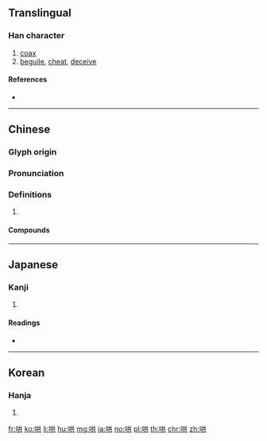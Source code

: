 {{also|閧|鬨}}
==Translingual==

===Han character===
{{Han char|rn=30|rad=口|as=06|sn=9|four=64081|canj=RTC|ids=⿰口共}}

# [[coax]]
# [[beguile]], [[cheat]], [[deceive]]

====References====
* {{Han ref|kx=0188.200|dkj=03588|dj=0408.070|hdz=10612.030|uh=54C4|ud=21700|bh=ABA1|bd=43937}}

----

==Chinese==
{{zh-forms}}

===Glyph origin===
{{Han etym}}

===Pronunciation===
{{zh-pron
|m=hōng,hǒng
|c=hung6,hung3,hung1
|h=pfs=
|md=
|mn=háⁿ/háng/háng/hōng
|w=
|mc=y
|oc=y
|cat=
}}

===Definitions===
{{zh-hanzi}}

# {{rfdef|lang=zh}}

====Compounds====
{{zh-der|一哄而上|一哄而散|一哄而起|一哄而集|串哄|亂哄哄|侵哄|和哄|哄人|哄傳|哄傳一時|哄動|哄哄翕翕|哄嚇騙詐|哄堂|哄堂大笑|哄弄|哄抬|哄抬物價|哄搶|哄然|哄賺|哄騙|啜哄|喧哄|打和哄|打哄|撮科打哄|攛哄|攛哄鳥亂|熱鬧哄哄|瞞哄|稀里打哄|胡廝哄|花哄|蒙哄|詐哄|誆哄|調哄|賺哄|趁哄|趁哄打劫|鬧哄哄}}

----

==Japanese==

===Kanji===
{{ja-kanji|grade=|rs=口06}}

# {{defn|lang=ja|sort=口06}}

====Readings====
* {{ja-readings|on=[[こう]] (kō)|kun=[[こえ]] (koe), [[たぶらかす]] (taburakasu)}}

----

==Korean==

===Hanja===
{{ko-hanja|hangeul=홍|rv=hong|mr=hong}}

# {{defn|lang=ko|sort=口06}}

[[fr:哄]]
[[ko:哄]]
[[li:哄]]
[[hu:哄]]
[[mg:哄]]
[[ja:哄]]
[[no:哄]]
[[pl:哄]]
[[th:哄]]
[[chr:哄]]
[[zh:哄]]
